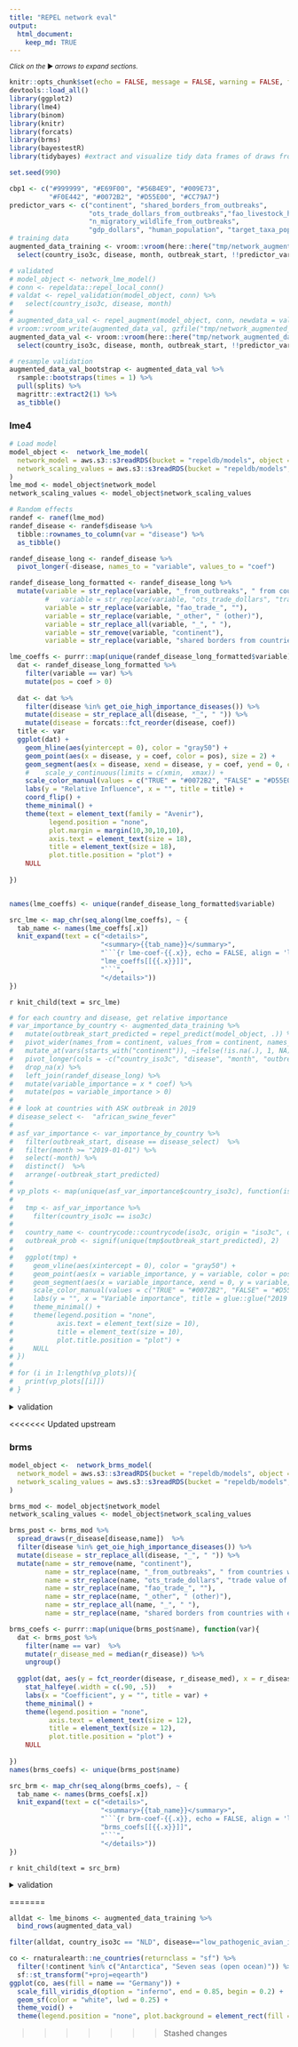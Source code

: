 ```yaml
---
title: "REPEL network eval"
output: 
  html_document:
    keep_md: TRUE
---
```


<small>_Click on the_ ▶ _︎arrows to expand sections._</small>


```r

knitr::opts_chunk$set(echo = FALSE, message = FALSE, warning = FALSE, fig.width = 7, fig.height = 5)
devtools::load_all()
library(ggplot2)
library(lme4)
library(binom)
library(knitr)
library(forcats)
library(brms)
library(bayestestR)
library(tidybayes) #extract and visualize tidy data frames of draws from posterior distributions of model variables, fits, and predictions from brms::brm

set.seed(990)

cbp1 <- c("#999999", "#E69F00", "#56B4E9", "#009E73",
          "#F0E442", "#0072B2", "#D55E00", "#CC79A7")
predictor_vars <- c("continent", "shared_borders_from_outbreaks",
                    "ots_trade_dollars_from_outbreaks","fao_livestock_heads_from_outbreaks",
                    "n_migratory_wildlife_from_outbreaks",
                    "gdp_dollars", "human_population", "target_taxa_population", "veterinarian_count")
# training data
augmented_data_training <- vroom::vroom(here::here("tmp/network_augmented_data.csv.gz"))  %>%
  select(country_iso3c, disease, month, outbreak_start, !!predictor_vars)

# validated
# model_object <- network_lme_model()
# conn <- repeldata::repel_local_conn()
# valdat <- repel_validation(model_object, conn) %>%
#   select(country_iso3c, disease, month)
# 
# augmented_data_val <- repel_augment(model_object, conn, newdata = valdat)
# vroom::vroom_write(augmented_data_val, gzfile("tmp/network_augmented_data_val.csv.gz"))
augmented_data_val <- vroom::vroom(here::here("tmp/network_augmented_data_val.csv.gz"))  %>%
  select(country_iso3c, disease, month, outbreak_start, !!predictor_vars)

# resample validation
augmented_data_val_bootstrap <- augmented_data_val %>%
  rsample::bootstraps(times = 1) %>%
  pull(splits) %>%
  magrittr::extract2(1) %>%
  as_tibble()

```

### lme4
```r
# Load model
model_object <-  network_lme_model(
  network_model = aws.s3::s3readRDS(bucket = "repeldb/models", object = "lme_mod_network.rds"),
  network_scaling_values = aws.s3::s3readRDS(bucket = "repeldb/models", object = "network_scaling_values.rds")
)
lme_mod <- model_object$network_model
network_scaling_values <- model_object$network_scaling_values
```

```r
# Random effects
randef <- ranef(lme_mod)
randef_disease <- randef$disease %>%
  tibble::rownames_to_column(var = "disease") %>%
  as_tibble() 

randef_disease_long <- randef_disease %>%
  pivot_longer(-disease, names_to = "variable", values_to = "coef") 

randef_disease_long_formatted <- randef_disease_long %>% 
  mutate(variable = str_replace(variable, "_from_outbreaks", " from countries with existing outbreak"),
         #   variable = str_replace(variable, "ots_trade_dollars", "trade value of animal products"),
         variable = str_replace(variable, "fao_trade_", ""),
         variable = str_replace(variable, "_other", " (other)"),
         variable = str_replace_all(variable, "_", " "),
         variable = str_remove(variable, "continent"),
         variable = str_replace(variable, "shared borders from countries with existing outbreak", "shared borders with country with existing outbreak"))

lme_coeffs <- purrr::map(unique(randef_disease_long_formatted$variable), function(var){
  dat <- randef_disease_long_formatted %>%
    filter(variable == var) %>%
    mutate(pos = coef > 0)
  
  dat <- dat %>% 
    filter(disease %in% get_oie_high_importance_diseases()) %>% 
    mutate(disease = str_replace_all(disease, "_", " ")) %>% 
    mutate(disease = forcats::fct_reorder(disease, coef))
  title <- var
  ggplot(dat) +
    geom_hline(aes(yintercept = 0), color = "gray50") +
    geom_point(aes(x = disease, y = coef, color = pos), size = 2) +
    geom_segment(aes(x = disease, xend = disease, y = coef, yend = 0, color = pos)) +
    #    scale_y_continuous(limits = c(xmin,  xmax)) +
    scale_color_manual(values = c("TRUE" = "#0072B2", "FALSE" = "#D55E00")) +
    labs(y = "Relative Influence", x = "", title = title) +
    coord_flip() +
    theme_minimal() +
    theme(text = element_text(family = "Avenir"),
          legend.position = "none", 
          plot.margin = margin(10,30,10,10),
          axis.text = element_text(size = 18), 
          title = element_text(size = 18),
          plot.title.position = "plot") +
    NULL
  
})


names(lme_coeffs) <- unique(randef_disease_long_formatted$variable)

```


```r
src_lme <- map_chr(seq_along(lme_coeffs), ~ {
  tab_name <- names(lme_coeffs[.x])
  knit_expand(text = c("<details>",
                       "<summary>{{tab_name}}</summary>",
                       "```{r lme-coef-{{.x}}, echo = FALSE, align = 'left'}", 
                       "lme_coeffs[[{{.x}}]]",
                       "```",
                       "</details>"))
})

```

`r knit_child(text = src_lme)`

```r
# for each country and disease, get relative importance
# var_importance_by_country <- augmented_data_training %>%
#   mutate(outbreak_start_predicted = repel_predict(model_object, .)) %>%
#   pivot_wider(names_from = continent, values_from = continent, names_prefix = "continent") %>% 
#   mutate_at(vars(starts_with("continent")), ~ifelse(!is.na(.), 1, NA)) %>% 
#   pivot_longer(cols = -c("country_iso3c", "disease", "month", "outbreak_start", "outbreak_start_predicted"), names_to = "variable", values_to = "x") %>%
#   drop_na(x) %>% 
#   left_join(randef_disease_long) %>%
#   mutate(variable_importance = x * coef) %>%
#   mutate(pos = variable_importance > 0)
# 
# # look at countries with ASK outbreak in 2019
# disease_select <-  "african_swine_fever"
# 
# asf_var_importance <- var_importance_by_country %>%
#   filter(outbreak_start, disease == disease_select)  %>%
#   filter(month >= "2019-01-01") %>%
#   select(-month) %>%
#   distinct()  %>%
#   arrange(-outbreak_start_predicted)
# 
# vp_plots <- map(unique(asf_var_importance$country_iso3c), function(iso3c){
# 
#   tmp <- asf_var_importance %>%
#     filter(country_iso3c == iso3c)
# 
#   country_name <- countrycode::countrycode(iso3c, origin = "iso3c", destination = "country.name")
#   outbreak_prob <- signif(unique(tmp$outbreak_start_predicted), 2)
# 
#   ggplot(tmp) +
#     geom_vline(aes(xintercept = 0), color = "gray50") +
#     geom_point(aes(x = variable_importance, y = variable, color = pos), size = 2) +
#     geom_segment(aes(x = variable_importance, xend = 0, y = variable, yend = variable, color = pos)) +
#     scale_color_manual(values = c("TRUE" = "#0072B2", "FALSE" = "#D55E00")) +
#     labs(y = "", x = "Variable importance", title = glue::glue("2019 ASF Outbreak in {country_name} Variable Importance ({outbreak_prob} probability outbreak)")) +
#     theme_minimal() +
#     theme(legend.position = "none",
#           axis.text = element_text(size = 10),
#           title = element_text(size = 10),
#           plot.title.position = "plot") +
#     NULL
# })
# 
# for (i in 1:length(vp_plots)){
#   print(vp_plots[[i]])
# }

```

<details>
<summary>validation</summary>
```r
lme_predict <-  augmented_data_val_bootstrap %>%
  select(-month, -outbreak_start) %>%
  mutate(outbreak_start_predicted = repel_predict(model_object, .))

# simple prediction versus actual
# lme_predict %>%
#   mutate(outbreak_start_actual = as.numeric(outbreak_start)) %>%
#   ggplot(aes(x = outbreak_start_predicted, outbreak_start_actual)) +
#   geom_point()

# get predicted outbreak start probability by condition - break into groups by forecasted probability
lme_predict_compressed <- lme_predict %>%
<<<<<<< Updated upstream
  distinct() %>%
  drop_na(outbreak_start_predicted) %>% 
  rename(outbreak_start_predict_prob = outbreak_start_predicted) %>%
  mutate(outbreak_start_predict_prob_grp = cut_number(outbreak_start_predict_prob, n = 30)) %>%
  group_by(outbreak_start_predict_prob_grp) %>%
  mutate(outbreak_start_predict_prob_grp_median = median(outbreak_start_predict_prob)) %>%
=======
  # select(country_iso3c, disease, shared_borders_from_outbreaks, ots_trade_pc1_soy_corn,
  #        ots_trade_pc2_trunks_fish_leather, starts_with("fao"), outbreak_start_predicted) %>%
  distinct() %>% 
  rename(outbreak_start_predict_prob = outbreak_start_predicted) %>% 
  mutate(outbreak_start_predict_prob_grp = cut_number(outbreak_start_predict_prob, n = 25)) %>% 
  group_by(outbreak_start_predict_prob_grp) %>% 
  mutate(outbreak_start_predict_prob_grp_median = median(outbreak_start_predict_prob)) %>% 
>>>>>>> Stashed changes
  ungroup()

# confirm we get the same prediction when conditions are the same
lme_predict_compressed %>%
  group_by_at(vars(-outbreak_start_predict_prob)) %>%
  count() %>%
  ungroup()  %>%
  nrow() %>%
  assertthat::are_equal(. , nrow(lme_predict_compressed))

# to get actual probability, bring in data from full dataset that applies to the given conditions
lme_binoms <- augmented_data_training %>%
  bind_rows(augmented_data_val) %>%
  right_join(lme_predict_compressed) %>% # joins by condition - gets every actual instance of this condition from which to calculate actual probability
  drop_na() %>%  # dont include unknowns
  group_by(outbreak_start_predict_prob_grp) %>%
  group_split() %>%
  purrr::map_dfr(., function(tw){
    binom <-  binom.confint(x = sum(tw$outbreak_start), n=nrow(tw), methods = "wilson")
    tw %>%
      distinct(outbreak_start_predict_prob_grp, outbreak_start_predict_prob_grp_median) %>%
      mutate(outbreak_start_actual_prob = binom$mean, outbreak_start_actual_low = binom$lower, outbreak_start_actual_upper = binom$upper, count = nrow(tw))})

options(scipen = 999)
ggplot(lme_binoms, aes(x = outbreak_start_predict_prob_grp_median, y  = outbreak_start_actual_prob)) +
<<<<<<< Updated upstream
  geom_abline(color = "gray50") +
  geom_errorbar(aes(ymin = outbreak_start_actual_low, ymax = outbreak_start_actual_upper)) +
  geom_point(pch = 21,fill = "white") +
  scale_x_continuous(limits = c(0, max(lme_binoms$outbreak_start_actual_upper))) +
  scale_y_continuous(limits = c(0, max(lme_binoms$outbreak_start_actual_upper))) +
  labs(x = "Forecasted probability", y = "Actual probabilty",
       caption = paste("Forecasted probilities are binned into", n_distinct(lme_binoms$outbreak_start_predict_prob_grp_median), "groups by distribution density.\nActual probabilities are  binomial probabilities and confidence intervals for actual outbreaks occurring within the forecasted interval")) +
  theme_minimal() +
  theme(legend.position = "none",
        axis.text = element_text(size = 12),
        title = element_text(size = 12),
=======
  geom_abline(color = "pink") +
  geom_errorbar(aes(ymin = outbreak_start_actual_low, ymax = outbreak_start_actual_upper), width = 0.005, lwd = 0.75, alpha = 0.75) +
  geom_point(pch = 21,fill = "white", size = 3, stroke = 1) +
  coord_equal() +
  scale_x_sqrt(limits = c(0, max(lme_binoms$outbreak_start_actual_upper)), breaks = c(.001, 0.005, 0.01, 0.02, 0.035, 0.06, 0.08), labels = scales::label_percent(accuracy = 0.1)) +
  scale_y_sqrt(limits = c(0, max(lme_binoms$outbreak_start_actual_upper)), breaks = c(.001, 0.005, 0.01, 0.02, 0.035, 0.06, 0.08), labels = scales::label_percent(accuracy = 0.1)) +
  labs(x = "Forecasted probability", y = "Actual probability"
      # caption = paste("Forecasted probilities are binned into", n_distinct(lme_binoms$outbreak_start_predict_prob_grp_median), "groups by distribution density.\nActual probabilities are  binomial probabilities and confidence intervals for actual outbreaks occurring within the forecasted interval")
      ) +
  theme_minimal() +
  theme(text = element_text(family = "Avenir Medium"),
        legend.position = "none", 
        axis.text = element_text(size = 22), 
        axis.title = element_text(size = 22),
>>>>>>> Stashed changes
        plot.title.position = "plot",
        plot.caption = element_text(hjust = 0)) +
  NULL

```
</details>

<<<<<<< Updated upstream

### brms
```r
model_object <-  network_brms_model(
  network_model = aws.s3::s3readRDS(bucket = "repeldb/models", object = "brms_mod_network.rds"),
  network_scaling_values = aws.s3::s3readRDS(bucket = "repeldb/models", object = "network_scaling_values.rds")
)

brms_mod <- model_object$network_model
network_scaling_values <- model_object$network_scaling_values

brms_post <- brms_mod %>%
  spread_draws(r_disease[disease,name])  %>% 
  filter(disease %in% get_oie_high_importance_diseases()) %>% 
  mutate(disease = str_replace_all(disease, "_", " ")) %>% 
  mutate(name = str_remove(name, "continent"),
         name = str_replace(name, "_from_outbreaks", " from countries with existing outbreak"),
         name = str_replace(name, "ots_trade_dollars", "trade value of animal products"),
         name = str_replace(name, "fao_trade_", ""),
         name = str_replace(name, "_other", " (other)"),
         name = str_replace_all(name, "_", " "),
         name = str_replace(name, "shared borders from countries with existing outbreak", "shared borders with country with existing outbreak")) 
```


```r
brms_coefs <- purrr::map(unique(brms_post$name), function(var){
  dat <- brms_post %>%
    filter(name == var)  %>% 
    mutate(r_disease_med = median(r_disease)) %>% 
    ungroup()
  
  ggplot(dat, aes(y = fct_reorder(disease, r_disease_med), x = r_disease)) +
    stat_halfeye(.width = c(.90, .5))   +
    labs(x = "Coefficient", y = "", title = var) +
    theme_minimal() +
    theme(legend.position = "none", 
          axis.text = element_text(size = 12), 
          title = element_text(size = 12),
          plot.title.position = "plot") +
    NULL
  
})
names(brms_coefs) <- unique(brms_post$name)
```

```r
src_brm <- map_chr(seq_along(brms_coefs), ~ {
  tab_name <- names(brms_coefs[.x])
  knit_expand(text = c("<details>",
                       "<summary>{{tab_name}}</summary>",
                       "```{r brm-coef-{{.x}}, echo = FALSE, align = 'left'}", 
                       "brms_coefs[[{{.x}}]]",
                       "```",
                       "</details>"))
})
```
`r knit_child(text = src_brm)`


<details>
<summary>validation</summary>
```r

brms_predict <- repel_predict(model_object, augmented_data_val_bootstrap)
vroom::vroom_write(brms_predict, here::here("tmp/network_validation_brms_predict.csv.gz"))

brms_predict_compressed <- vroom::vroom(here::here("tmp/network_validation_brms_predict.csv.gz"))  %>% 
  janitor::clean_names() %>% 
  bind_cols(augmented_data_val_bootstrap) %>% 
  distinct() %>%
  drop_na(estimate) %>% 
  rename(outbreak_start_predict_prob = estimate) %>% 
  mutate(outbreak_start_predict_prob_grp = cut_number(outbreak_start_predict_prob, n = 30)) %>% 
  group_by(outbreak_start_predict_prob_grp) %>% 
  mutate(outbreak_start_predict_prob_grp_median = median(outbreak_start_predict_prob)) %>% 
  ungroup() %>% 
  select(-month, -outbreak_start)

options(scipen = 999)

# to get actual probability, bring in data from full dataset that applies to the given conditions
brms_binoms <- augmented_data_training %>%
  bind_rows(augmented_data_val) %>%
  right_join(brms_predict_compressed) %>% # joins by condition - gets every actual instance of this condition from which to calculate actual probability
  drop_na() %>%  # dont include unknowns
  distinct() %>% 
  group_by(outbreak_start_predict_prob_grp) %>%
  group_split() %>%
  purrr::map_dfr(., function(tw){
    binom <-  binom.confint(x = sum(tw$outbreak_start), n=nrow(tw), methods = "wilson")
    tw %>%
      distinct(outbreak_start_predict_prob_grp, outbreak_start_predict_prob_grp_median) %>%
      mutate(outbreak_start_actual_prob = binom$mean, outbreak_start_actual_low = binom$lower, outbreak_start_actual_upper = binom$upper)})

ggplot(brms_binoms, aes(x = outbreak_start_predict_prob_grp_median, y  = outbreak_start_actual_prob)) +
  geom_abline(color = "gray50") +
  geom_errorbar(aes(ymin = outbreak_start_actual_low, ymax = outbreak_start_actual_upper), width = 0) +
  geom_point(pch = 21,fill = "white") +
  scale_x_continuous(limits = c(0, max(brms_binoms$outbreak_start_actual_upper))) +
  scale_y_continuous(limits = c(0, max(brms_binoms$outbreak_start_actual_upper))) +
  labs(x = "Forecasted probability", y = "Actual probabilty",
       caption = paste("Forecasted probilities are binned into", n_distinct(brms_binoms$outbreak_start_predict_prob_grp_median), "groups by distribution density.\nActual probabilities are  binomial probabilities and confidence intervals for actual outbreaks occurring within the forecasted interval")) +
  theme_minimal() +
  theme(legend.position = "none",
        axis.text = element_text(size = 12),
        title = element_text(size = 12),
        plot.title.position = "plot",
        plot.caption = element_text(hjust = 0)) +
  NULL
```
</details>
=======
```r
alldat <- lme_binoms <- augmented_data_training %>%
  bind_rows(augmented_data_val)

filter(alldat, country_iso3c == "NLD", disease=="low_pathogenic_avian_influenza", month == as.Date("2016-06-01"))

co <- rnaturalearth::ne_countries(returnclass = "sf") %>% 
  filter(!continent %in% c("Antarctica", "Seven seas (open ocean)")) %>% 
  sf::st_transform("+proj=eqearth")
ggplot(co, aes(fill = name == "Germany")) +
  scale_fill_viridis_d(option = "inferno", end = 0.85, begin = 0.2) +
  geom_sf(color = "white", lwd = 0.25) +
  theme_void() +
  theme(legend.position = "none", plot.background = element_rect(fill = "black"))
```

>>>>>>> Stashed changes

